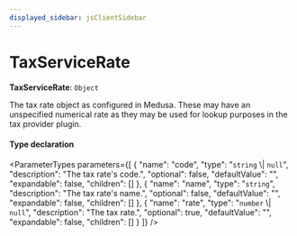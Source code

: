 ```yaml
---
displayed_sidebar: jsClientSidebar
---
```



# TaxServiceRate

 **TaxServiceRate**: `Object`

The tax rate object as configured in Medusa. These may have an unspecified
numerical rate as they may be used for lookup purposes in the tax provider
plugin.

#### Type declaration

<ParameterTypes parameters={[
  {
    "name": "code",
    "type": "`string` \\| ``null``",
    "description": "The tax rate's code.",
    "optional": false,
    "defaultValue": "",
    "expandable": false,
    "children": []
  },
  {
    "name": "name",
    "type": "`string`",
    "description": "The tax rate's name.",
    "optional": false,
    "defaultValue": "",
    "expandable": false,
    "children": []
  },
  {
    "name": "rate",
    "type": "`number` \\| ``null``",
    "description": "The tax rate.",
    "optional": true,
    "defaultValue": "",
    "expandable": false,
    "children": []
  }
]} />
